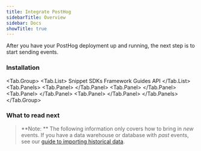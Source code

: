 ```yaml
---
title: Integrate PostHog
sidebarTitle: Overview
sidebar: Docs
showTitle: true
---
```


After you have your PostHog deployment up and running, the next step is to start sending events.



<h3 class="mb-0">Installation</h3>

<!-- prettier-ignore -->
<Tab.Group>
    <Tab.List>
        <Tab>Snippet</Tab>
        <Tab>SDKs</Tab>
        <Tab>Framework Guides</Tab>
        <Tab>API</Tab>
    </Tab.List>
    <Tab.Panels>
        <Tab.Panel>
            <SnippetInstructions />
        </Tab.Panel>
        <Tab.Panel>
            <SDKs />
        </Tab.Panel>
        <Tab.Panel>
            <Frameworks />
        </Tab.Panel>
        <Tab.Panel>
            <API />
        </Tab.Panel>
    </Tab.Panels>
</Tab.Group>

### What to read next

> **Note: ** The following information only covers how to bring in _new_ events. If you have a data warehouse or database with _past_ events, see our [guide to importing historical data](/docs/integrate/ingest-historic-data).
